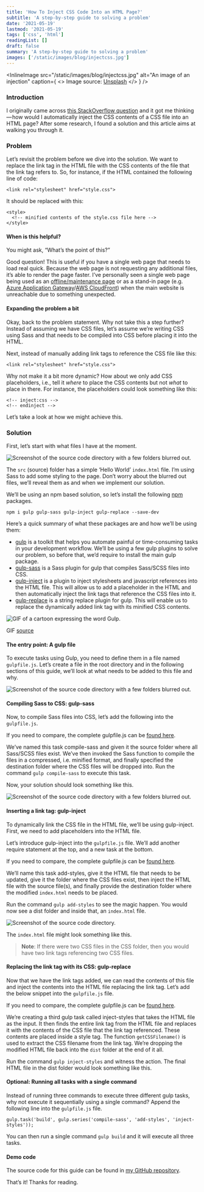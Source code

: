```yaml
---
title: 'How To Inject CSS Code Into an HTML Page?'
subtitle: 'A step-by-step guide to solving a problem'
date: '2021-05-19'
lastmod: '2021-05-19'
tags: ['css', 'html']
readingList: []
draft: false
summary: 'A step-by-step guide to solving a problem'
images: ['/static/images/blog/injectcss.jpg']
---
```


<InlineImage
  src="/static/images/blog/injectcss.jpg"
  alt="An image of an injection"
  caption={
    <>
      Image source: <a href="https://unsplash.com/photos/r6u-fhltchE">Unsplash</a>
    </>
  }
/>

### Introduction

I originally came across [this StackOverflow question](https://stackoverflow.com/q/60914292/11480716) and it got me thinking — how would I automatically inject the CSS contents of a CSS file into an HTML page? After some research, I found a solution and this article aims at walking you through it.

### Problem

Let’s revisit the problem before we dive into the solution. We want to replace the link tag in the HTML file with the CSS contents of the file that the link tag refers to. So, for instance, if the HTML contained the following line of code:

```
<link rel="stylesheet" href="style.css">
```

It should be replaced with this:

```
<style>
  <!-- minified contents of the style.css file here -->
</style>
```

#### When is this helpful?

You might ask, “What’s the point of this?”

Good question! This is useful if you have a single web page that needs to load real quick. Because the web page is not requesting any additional files, it’s able to render the page faster. I’ve personally seen a single web page being used as an [offline/maintenance page](https://docs.microsoft.com/en-us/aspnet/web-forms/overview/deployment/advanced-enterprise-web-deployment/taking-web-applications-offline-with-web-deploy#adding-an-app_offline-file-to-a-web-application-project) or as a stand-in page (e.g. [Azure Application Gateway](https://docs.microsoft.com/en-us/azure/application-gateway/custom-error)/[AWS CloudFront](https://docs.aws.amazon.com/AmazonCloudFront/latest/DeveloperGuide/custom-error-pages.html)) when the main website is unreachable due to something unexpected.

#### Expanding the problem a bit

Okay, back to the problem statement. Why not take this a step further? Instead of assuming we have CSS files, let’s assume we’re writing CSS using Sass and that needs to be compiled into CSS before placing it into the HTML.

Next, instead of manually adding link tags to reference the CSS file like this:

```
<link rel="stylesheet" href="style.css">
```

Why not make it a bit more dynamic? How about we only add CSS placeholders, i.e., tell it _where_ to place the CSS contents but not _what_ to place in there. For instance, the placeholders could look something like this:

```
<!-- inject:css -->
<!-- endinject -->
```

Let’s take a look at how we might achieve this.

### Solution

First, let’s start with what files I have at the moment.

![Screenshot of the source code directory with a few folders blurred out.](/static/images/blog/contents/1_zOSrXl3ly7qzb6xoIVXq-A.png)

The `src` (source) folder has a simple ‘Hello World’ `index.html` file. I’m using Sass to add some styling to the page. Don’t worry about the blurred out files, we’ll reveal them as and when we implement our solution.

We’ll be using an npm based solution, so let’s install the following [npm](https://www.npmjs.com/) packages.

```
npm i gulp gulp-sass gulp-inject gulp-replace --save-dev
```

Here’s a quick summary of what these packages are and how we’ll be using them:

- [gulp](https://www.npmjs.com/package/gulp) is a toolkit that helps you automate painful or time-consuming tasks in your development workflow. We’ll be using a few gulp plugins to solve our problem, so before that, we’d require to install the main gulp package.
- [gulp-sass](https://www.npmjs.com/package/gulp-sass) is a Sass plugin for gulp that compiles Sass/SCSS files into CSS.
- [gulp-inject](https://www.npmjs.com/package/gulp-inject) is a plugin to inject stylesheets and javascript references into the HTML file. This will allow us to add a placeholder in the HTML and then automatically inject the link tags that reference the CSS files into it.
- [gulp-replace](https://www.npmjs.com/package/gulp-replace) is a string replace plugin for gulp. This will enable us to replace the dynamically added link tag with its minified CSS contents.

![GIF of a cartoon expressing the word Gulp.](/static/images/blog/contents/1_zQg5dZc9IV-IZr8h96RMsA.gif)

GIF [source](https://giphy.com/gifs/season-3-the-simpsons-3x11-l2Jee1D2ScXZPraus)

#### The entry point: A gulp file

To execute tasks using Gulp, you need to define them in a file named `gulpfile.js`. Let’s create a file in the root directory and in the following sections of this guide, we’ll look at what needs to be added to this file and why.

![Screenshot of the source code directory with a few folders blurred out.](/static/images/blog/contents/1_hXFFpnFLTHnRsYE7mEM6og.png)

#### Compiling Sass to CSS: gulp-sass

Now, to compile Sass files into CSS, let’s add the following into the `gulpfile.js`.

If you need to compare, the complete gulpfile.js can be [found here](https://github.com/ClydeDz/gulp-demo/blob/master/gulpfile.js).

We’ve named this task compile-sass and given it the source folder where all Sass/SCSS files exist. We’ve then invoked the Sass function to compile the files in a compressed, i.e. minified format, and finally specified the destination folder where the CSS files will be dropped into. Run the command `gulp compile-sass` to execute this task.

Now, your solution should look something like this.

![Screenshot of the source code directory with a few folders blurred out.](/static/images/blog/contents/1_aT9u7BGAq2d0wQNUJOIsMA.png)

#### Inserting a link tag: gulp-inject

To dynamically link the CSS file in the HTML file, we’ll be using gulp-inject. First, we need to add placeholders into the HTML file.

Let’s introduce gulp-inject into the `gulpfile.js` file. We’ll add another require statement at the top, and a new task at the bottom.

If you need to compare, the complete gulpfile.js can be [found here](https://github.com/ClydeDz/gulp-demo/blob/master/gulpfile.js).

We’ll name this task add-styles, give it the HTML file that needs to be updated, give it the folder where the CSS files exist, then inject the HTML file with the source file(s), and finally provide the destination folder where the modified `index.html` needs to be placed.

Run the command `gulp add-styles` to see the magic happen. You would now see a dist folder and inside that, an `index.html` file.

![Screenshot of the source code directory.](/static/images/blog/contents/1_SFrrHu6XcXNkZc2vJOXGag.png)

The `index.html` file might look something like this.

> **Note**: If there were two CSS files in the CSS folder, then you would have two link tags referencing two CSS files.

#### Replacing the link tag with its CSS: gulp-replace

Now that we have the link tags added, we can read the contents of this file and inject the contents into the HTML file replacing the link tag. Let’s add the below snippet into the `gulpfile.js` file.

If you need to compare, the complete gulpfile.js can be [found here](https://github.com/ClydeDz/gulp-demo/blob/master/gulpfile.js).

We’re creating a third gulp task called inject-styles that takes the HTML file as the input. It then finds the entire link tag from the HTML file and replaces it with the contents of the CSS file that the link tag referenced. These contents are placed inside a style tag. The function `getCSSFilename()` is used to extract the CSS filename from the link tag. We’re dropping the modified HTML file back into the `dist` folder at the end of it all.

Run the command `gulp inject-styles` and witness the action. The final HTML file in the dist folder would look something like this.

#### Optional: Running all tasks with a single command

Instead of running three commands to execute three different gulp tasks, why not execute it sequentially using a single command? Append the following line into the `gulpfile.js` file.

```
gulp.task('build', gulp.series('compile-sass', 'add-styles', 'inject-styles'));
```

You can then run a single command `gulp build` and it will execute all three tasks.

#### Demo code

The source code for this guide can be found in [my GitHub repository](https://github.com/ClydeDz/gulp-demo).

That’s it! Thanks for reading.
